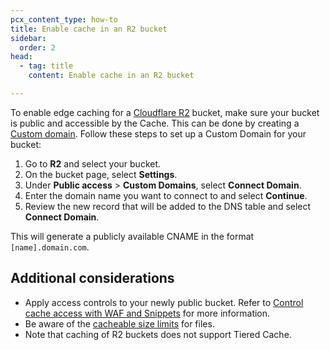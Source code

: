 ```yaml
---
pcx_content_type: how-to
title: Enable cache in an R2 bucket
sidebar:
  order: 2
head:
  - tag: title
    content: Enable cache in an R2 bucket

---
```


To enable edge caching for a [Cloudflare R2](/r2/) bucket, make sure your bucket is public and accessible by the Cache. This can be done by creating a [Custom domain](/r2/buckets/public-buckets/#custom-domains). Follow these steps to set up a Custom Domain for your bucket:

1. Go to **R2** and select your bucket.
2. On the bucket page, select **Settings**.
3. Under **Public access** > **Custom Domains**, select **Connect Domain**.
4. Enter the domain name you want to connect to and select **Continue**.
5. Review the new record that will be added to the DNS table and select **Connect Domain**.

This will generate a publicly available CNAME in the format `[name].domain.com`.

## Additional considerations

- Apply access controls to your newly public bucket. Refer to [Control cache access with WAF and Snippets](/cache/interaction-cloudflare-products/waf-snippets/) for more information.
- Be aware of the [cacheable size limits](/cache/concepts/default-cache-behavior/#cacheable-size-limits) for files.
- Note that caching of R2 buckets does not support Tiered Cache. 
